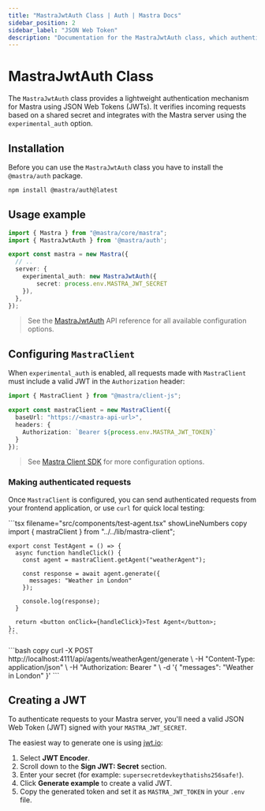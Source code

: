 ```yaml
---
title: "MastraJwtAuth Class | Auth | Mastra Docs"
sidebar_position: 2
sidebar_label: "JSON Web Token"
description: "Documentation for the MastraJwtAuth class, which authenticates Mastra applications using JSON Web Tokens."
---
```



# MastraJwtAuth Class

The `MastraJwtAuth` class provides a lightweight authentication mechanism for Mastra using JSON Web Tokens (JWTs). It verifies incoming requests based on a shared secret and integrates with the Mastra server using the `experimental_auth` option.

## Installation

Before you can use the `MastraJwtAuth` class you have to install the `@mastra/auth` package.

```bash copy
npm install @mastra/auth@latest
```

## Usage example

```typescript {2,7-9} filename="src/mastra/index.ts" showLineNumbers copy
import { Mastra } from "@mastra/core/mastra";
import { MastraJwtAuth } from '@mastra/auth';

export const mastra = new Mastra({
  // ..
  server: {
    experimental_auth: new MastraJwtAuth({
        secret: process.env.MASTRA_JWT_SECRET
    }),
  },
});
```

> See the [MastraJwtAuth](/reference/auth/jwt) API reference for all available configuration options.

## Configuring `MastraClient`

When `experimental_auth` is enabled, all requests made with `MastraClient` must include a valid JWT in the `Authorization` header:

```typescript {6} filename="lib/mastra/mastra-client.ts" showLineNumbers copy
import { MastraClient } from "@mastra/client-js";

export const mastraClient = new MastraClient({
  baseUrl: "https://<mastra-api-url>",
  headers: {
    Authorization: `Bearer ${process.env.MASTRA_JWT_TOKEN}`
  }
});
```

> See [Mastra Client SDK](/server-db/mastra-client) for more configuration options.

### Making authenticated requests

Once `MastraClient` is configured, you can send authenticated requests from your frontend application, or use `curl` for quick local testing:

<Tabs>
  <TabItem value="curl" label="cURL">
    ```tsx filename="src/components/test-agent.tsx" showLineNumbers copy
    import { mastraClient } from "../../lib/mastra-client";

    export const TestAgent = () => {
      async function handleClick() {
        const agent = mastraClient.getAgent("weatherAgent");

        const response = await agent.generate({
          messages: "Weather in London"
        });

        console.log(response);
      }

      return <button onClick={handleClick}>Test Agent</button>;
    };
    ```
  </TabItem>
  <TabItem value="react" label="React">
    ```bash copy
    curl -X POST http://localhost:4111/api/agents/weatherAgent/generate \
      -H "Content-Type: application/json" \
      -H "Authorization: Bearer <your-jwt>" \
      -d '{
        "messages": "Weather in London"
      }'
    ```
  </TabItem>
</Tabs>

## Creating a JWT

To authenticate requests to your Mastra server, you'll need a valid JSON Web Token (JWT) signed with your `MASTRA_JWT_SECRET`.

The easiest way to generate one is using [jwt.io](https://www.jwt.io/):

1. Select **JWT Encoder**.
2. Scroll down to the **Sign JWT: Secret** section.
3. Enter your secret (for example: `supersecretdevkeythatishs256safe!`).
4. Click **Generate example** to create a valid JWT.
5. Copy the generated token and set it as `MASTRA_JWT_TOKEN` in your `.env` file.
